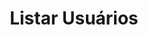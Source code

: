 ---
title: "Listar Usuários"
api: "GET https://regis.app.byefive.com.br/rest/users"
description: "Lista todos os usuários com suporte a filtros, busca e paginação"
---